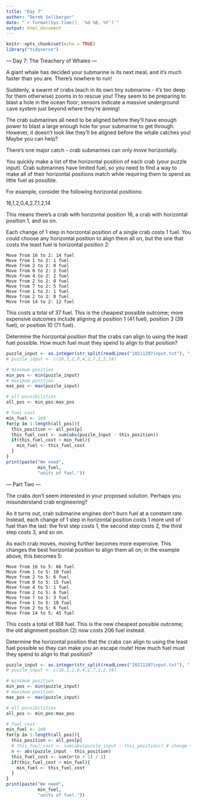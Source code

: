```yaml
---
title: "Day 7"
author: "Derek Sollberger"
date: "`r format(Sys.time(), '%d %B, %Y')`"
output: html_document
---
```


```r
knitr::opts_chunk$set(echo = TRUE)
library("tidyverse")
```

--- Day 7: The Treachery of Whales ---

A giant whale has decided your submarine is its next meal, and it's much faster than you are. There's nowhere to run!

Suddenly, a swarm of crabs (each in its own tiny submarine - it's too deep for them otherwise) zooms in to rescue you! They seem to be preparing to blast a hole in the ocean floor; sensors indicate a massive underground cave system just beyond where they're aiming!

The crab submarines all need to be aligned before they'll have enough power to blast a large enough hole for your submarine to get through. However, it doesn't look like they'll be aligned before the whale catches you! Maybe you can help?

There's one major catch - crab submarines can only move horizontally.

You quickly make a list of the horizontal position of each crab (your puzzle input). Crab submarines have limited fuel, so you need to find a way to make all of their horizontal positions match while requiring them to spend as little fuel as possible.

For example, consider the following horizontal positions:

16,1,2,0,4,2,7,1,2,14

This means there's a crab with horizontal position 16, a crab with horizontal position 1, and so on.

Each change of 1 step in horizontal position of a single crab costs 1 fuel. You could choose any horizontal position to align them all on, but the one that costs the least fuel is horizontal position 2:

    Move from 16 to 2: 14 fuel
    Move from 1 to 2: 1 fuel
    Move from 2 to 2: 0 fuel
    Move from 0 to 2: 2 fuel
    Move from 4 to 2: 2 fuel
    Move from 2 to 2: 0 fuel
    Move from 7 to 2: 5 fuel
    Move from 1 to 2: 1 fuel
    Move from 2 to 2: 0 fuel
    Move from 14 to 2: 12 fuel

This costs a total of 37 fuel. This is the cheapest possible outcome; more expensive outcomes include aligning at position 1 (41 fuel), position 3 (39 fuel), or position 10 (71 fuel).

Determine the horizontal position that the crabs can align to using the least fuel possible. How much fuel must they spend to align to that position?


```r
puzzle_input <- as.integer(str_split(readLines("20211207input.txt"), ",")[[1]])
# puzzle_input <- c(16,1,2,0,4,2,7,1,2,14)

# minimum position
min_pos <- min(puzzle_input)
# maximum position
max_pos <- max(puzzle_input)

# all possibilities
all_pos <- min_pos:max_pos

# fuel cost
min_fuel <- 1e9
for(p in 1:length(all_pos)){
  this_position <- all_pos[p]
  this_fuel_cost <- sum(abs(puzzle_input - this_position))
  if(this_fuel_cost < min_fuel){
    min_fuel <- this_fuel_cost
  }
}
print(paste("We need",
            min_fuel,
            "units of fuel."))

```
--- Part Two ---

The crabs don't seem interested in your proposed solution. Perhaps you misunderstand crab engineering?

As it turns out, crab submarine engines don't burn fuel at a constant rate. Instead, each change of 1 step in horizontal position costs 1 more unit of fuel than the last: the first step costs 1, the second step costs 2, the third step costs 3, and so on.

As each crab moves, moving further becomes more expensive. This changes the best horizontal position to align them all on; in the example above, this becomes 5:

    Move from 16 to 5: 66 fuel
    Move from 1 to 5: 10 fuel
    Move from 2 to 5: 6 fuel
    Move from 0 to 5: 15 fuel
    Move from 4 to 5: 1 fuel
    Move from 2 to 5: 6 fuel
    Move from 7 to 5: 3 fuel
    Move from 1 to 5: 10 fuel
    Move from 2 to 5: 6 fuel
    Move from 14 to 5: 45 fuel

This costs a total of 168 fuel. This is the new cheapest possible outcome; the old alignment position (2) now costs 206 fuel instead.

Determine the horizontal position that the crabs can align to using the least fuel possible so they can make you an escape route! How much fuel must they spend to align to that position?


```r
puzzle_input <- as.integer(str_split(readLines("20211207input.txt"), ",")[[1]])
# puzzle_input <- c(16,1,2,0,4,2,7,1,2,14)

# minimum position
min_pos <- min(puzzle_input)
# maximum position
max_pos <- max(puzzle_input)

# all possibilities
all_pos <- min_pos:max_pos

# fuel cost
min_fuel <- 1e9
for(p in 1:length(all_pos)){
  this_position <- all_pos[p]
  # this_fuel_cost <- sum(abs(puzzle_input - this_position)) # change the metric
  n <- abs(puzzle_input - this_position)
  this_fuel_cost <- sum(n*(n + 1) / 2)
  if(this_fuel_cost < min_fuel){
    min_fuel <- this_fuel_cost
  }
}
print(paste("We need",
            min_fuel,
            "units of fuel."))

```

